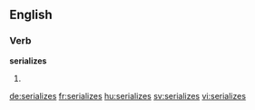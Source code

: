 
==English==

===Verb===
'''serializes'''

# {{third-person singular of|serialize}}

[[de:serializes]]
[[fr:serializes]]
[[hu:serializes]]
[[sv:serializes]]
[[vi:serializes]]
